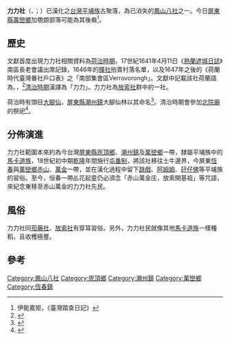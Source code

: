 '''力力社'''（{{lang-nl|Netne}}、{{lang|nl|Netnee}}；{{lang-nan|Le̍k-le̍k}}）已漢化之[[台灣|台灣]][[平埔族|平埔族]]古聚落，為已消失的[[鳳山八社|鳳山八社]]之一。今日[[屏東縣|屏東縣]][[萬巒鄉|萬巒鄉]]加匏朗部落可能為其後裔<ref>伊能嘉矩，《臺灣踏查日記》</ref>。

==歷史==
文獻首度出現力力社相關資料為[[台灣荷治時期|荷治時期]]，17世紀1641年4月11日《[[熱蘭遮城日誌|熱蘭遮城日誌]]》南區長老會議出席記錄，1646年的[[贌社|贌社]]拍賣村落名單，以及1647年之後的《荷蘭時代臺灣番社戶口表》之「南部集會區Verrovorongh」。文獻中記載該社荷蘭語為{{lang|nl|Netne}}、{{lang|nl|Netnee}}，<ref name="jian">{{cite book |chapter=就《臺海使槎錄》記載「武洛（一名大澤機，一名尖山仔）」試論武洛社的原住地 |title=屏東平原平埔誌 |author=簡炯仁 |date=2003-01 |publisher=國家文化藝術基金會 |url=https://tm.ncl.edu.tw/article?u=022_005_00004447 |pages=38-69 |via=[[國家圖書館_(中華民國)|國家圖書館]] 臺灣記憶}}</ref>[[台灣清治時期|清治時期]]漢譯為「力力」。力力社為[[放索社|放索社]]群中的一社。

荷治時有頭目[[大腳仙|大腳仙]]，[[屏東縣|屏東縣]][[潮州鎮|潮州鎮]]大腳仙林以其命名<ref name="劉澤民">{{cite journal |author=劉澤民|title=〈屏東潮州「大腳仙林」地名考--傳說與文獻的對話〉|journal=《臺灣文獻別冊》|volume=|issue=第27冊|date=2008-12|publisher=遠東科技大學|location=台灣|language=zh-tw|isbn=}}</ref>。清治時期會參加[[北院廟|北院廟]]的祭祀<ref name="胡秀妁">{{Cite news|url=|title=力社北院廟大有來頭|author=胡秀妁|language=zh-tw|publisher=《聯合報》|date=1999-02-23|accessdate=}}</ref>。


==分佈演進==
力力社範圍本來約為今台灣[[屏東縣|屏東縣]][[崁頂鄉|崁頂鄉]]、[[潮州鎮|潮州鎮]]及[[萬巒鄉|萬巒鄉]]一帶，隸屬平埔族中的[[馬卡道族|馬卡道族]]，18世紀初中期[[乾隆|乾隆]]年間施行[[屯番制|屯番制]]，將該社移往土牛邊界，今屏東[[恆春鎮|恆春]]與[[萬巒鄉|萬巒鄉]][[赤山村|赤山]]、[[萬金村|萬金]]一帶，並在漢化過程中留下[[跳戲|跳戲]]、[[阿姆姆|阿姆姆]]、[[矸仔佛|矸仔佛]]等平埔族的習俗。至今，恒春一帶乩花起童仍必須念「赤山萬金庄，放索開基祖」等咒語，來紀念東移至赤山萬金的力力社先民。

==風俗==
力力社同[[茄藤社|茄藤社]]、[[放索社|放索社]]有穿耳習俗。另外，力力社民就像其他[[馬卡道族|馬卡道族]]一樣種稻，且收穫極豐。

==參考== 
<div class="references-small">
<references />
</div>

{{鳳山八社}}
[[Category:鳳山八社|Category:鳳山八社]]
[[Category:崁頂鄉|Category:崁頂鄉]]
[[Category:潮州鎮|Category:潮州鎮]]
[[Category:萬巒鄉|Category:萬巒鄉]]
[[Category:恆春鎮|Category:恆春鎮]]
